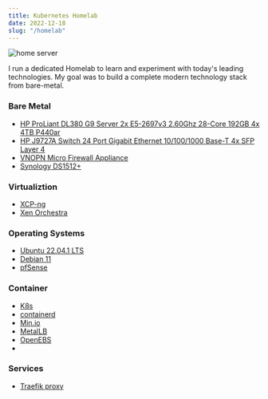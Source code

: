 ```yaml
---
title: Kubernetes Homelab
date: 2022-12-18
slug: "/homelab"
---
```


![home server](server.jpg)

<Text>
I run a dedicated <ExternalLink href="https://linuxhandbook.com/homelab/">Homelab</ExternalLink> to learn and experiment with today's leading technologies. 
My goal was to build a complete modern technology stack from bare-metal. 
</Text>


<Title>Components</Title>

### Bare Metal
- [HP ProLiant DL380 G9 Server 2x E5-2697v3 2.60Ghz 28-Core 192GB 4x 4TB P440ar](https://support.hpe.com/hpesc/public/docDisplay?docId=c04438844&page=GUID-8B08D5D4-72EC-4B3C-B3B3-F4CEE740939A.html)
- [HP J9727A Switch 24 Port Gigabit Ethernet 10/100/1000 Base-T 4x SFP Layer 4](https://www.hpe.com/psnow/doc/c04111401?jumpid=in_lit-psnow-red)
- [VNOPN Micro Firewall Appliance](https://www.amazon.com/gp/product/B09J4H9ZXY/ref=ppx_yo_dt_b_asin_title_o04_s00?ie=UTF8&psc=1)
- [Synology DS1512+](https://www.bhphotovideo.com/c/product/854907-REG/Synology_DS1512_DS1512_PLUS_5_BAY_NETWORK.html)

### Virtualiztion
- [XCP-ng](https://xcp-ng.org/?gclid=Cj0KCQiA-oqdBhDfARIsAO0TrGGaFLU8GQrdpoDF-IlfQhskK1ghZGRmenaI4W3Fzu7ecL0V6YPh5K8aAo2AEALw_wcB)
- [Xen Orchestra](https://xen-orchestra.com/)

### Operating Systems
- [Ubuntu 22.04.1 LTS](https://releases.ubuntu.com/22.04/)
- [Debian 11](https://www.debian.org/download)
- [pfSense](https://www.pfsense.org/)

### Container 
- [K8s](https://kubernetes.io/)
- [containerd](https://containerd.io/)
- [Min.io](https://min.io/)
- [MetalLB](https://metallb.universe.tf/)
- [OpenEBS](https://openebs.io/)
- 

### Services
- [Traefik proxy](https://traefik.io/traefik/)


